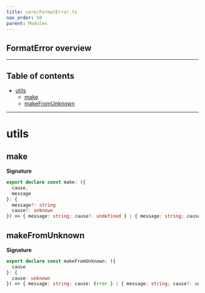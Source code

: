 ```yaml
---
title: core/FormatError.ts
nav_order: 50
parent: Modules
---
```


## FormatError overview

---

<h2 className="text-delta">Table of contents</h2>

- [utils](#utils)
  - [make](#make)
  - [makeFromUnknown](#makefromunknown)

---

# utils

## make

**Signature**

```ts
export declare const make: ({
  cause,
  message
}: {
  message?: string
  cause?: unknown
}) => { message: string; cause?: undefined } | { message: string; cause: unknown }
```

## makeFromUnknown

**Signature**

```ts
export declare const makeFromUnknown: ({
  cause
}: {
  cause: unknown
}) => { message: string; cause: Error } | { message: string; cause?: undefined }
```
